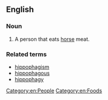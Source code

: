 ==English==

===Noun===
{{en-noun}}

# {{context|rare|lang=en}} A person that eats [[horse]] meat.

===Related terms===
* [[hippophagism]]
* [[hippophagous]]
* [[hippophagy]]
[[Category:en:People]]
[[Category:en:Foods]]